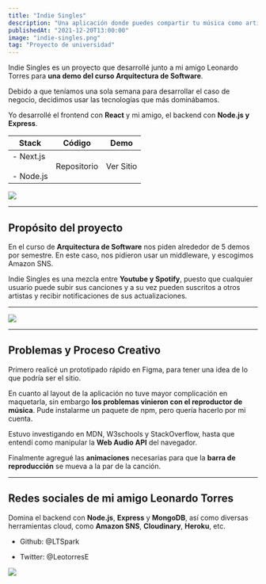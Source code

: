 ```yaml
---
title: "Indie Singles"
description: "Una aplicación donde puedes compartir tu música como artista independiente."
publishedAt: "2021-12-20T13:00:00"
image: "indie-singles.png"
tag: "Proyecto de universidad"
---
```


Indie Singles es un proyecto que desarrollé junto a mi amigo <Anchor href="https://github.com/LTSpark">Leonardo Torres</Anchor> para **una demo del curso Arquitectura de Software**.

Debido a que teníamos una sola semana para desarrollar el caso de negocio, decidimos usar las tecnologías que más dominábamos.

Yo desarrollé el frontend con **React** y mi amigo, el backend con **Node.js y Express**.

| Stack                            | Código                                                                            | Demo                                               |
| -------------------------------- | --------------------------------------------------------------------------------- | -------------------------------------------------- |
| - Next.js <br /> <br />- Node.js | <Anchor href="https://github.com/Railly/indie-singles-front">Repositorio</Anchor> | <Anchor href="#" target="_self">Ver Sitio</Anchor> |

<Image src="/indie-singles.png" width={1764} height={1131} />

---

## Propósito del proyecto

En el curso de **Arquitectura de Software** nos piden alrededor de 5 demos por semestre. En este caso, nos pidieron usar un middleware, y escogimos Amazon SNS.

Indie Singles es una mezcla entre **Youtube y Spotify**, puesto que cualquier usuario puede subir sus canciones y a su vez pueden suscritos a otros artistas y recibir notificaciones de sus actualizaciones.

---

<Image src="/indie-singles-browser.png" width={1792} height={977} />

---

## Problemas y Proceso Creativo

Primero realicé <Anchor href="https://www.figma.com/file/n4qOVqvEtJdhzQX3OfEbNH/IndieSingles?node-id=0%3A1">un prototipado rápido en Figma</Anchor>, para tener una idea de lo que podría ser el sitio.

En cuanto al layout de la aplicación no tuve mayor complicación en maquetarla, sin embargo **los problemas vinieron con el reproductor de música**. Pude instalarme un paquete de npm, pero quería hacerlo por mi cuenta.

Estuvo investigando en MDN, W3schools y StackOverflow, hasta que entendí como manipular la **Web Audio API** del navegador.

Finalmente agregué las **animaciones** necesarias para que la **barra de reproducción** se mueva a la par de la canción.

---

## Redes sociales de mi amigo Leonardo Torres

Domina el backend con **Node.js**, **Express** y **MongoDB**, así como diversas herramientas cloud, como **Amazon SNS**, **Cloudinary**, **Heroku**, etc.

- Github: <Anchor href="https://github.com/LTSpark">@LTSpark</Anchor>

- Twitter: <Anchor href="https://twitter.com/LeotorresE">@LeotorresE</Anchor>

<Image src="/indie-singles-browser2.png" width={1792} height={977} />
